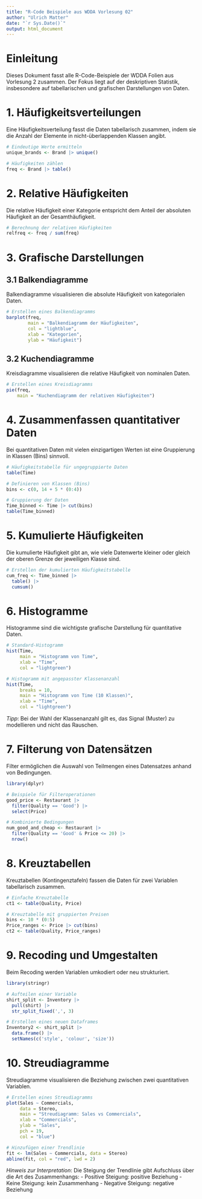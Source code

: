 ```yaml
---
title: "R-Code Beispiele aus WDDA Vorlesung 02"
author: "Ulrich Matter"
date: "`r Sys.Date()`"
output: html_document
---
```


# Einleitung

Dieses Dokument fasst alle R-Code-Beispiele der WDDA Folien aus Vorlesung 2 zusammen. Der Fokus liegt auf der deskriptiven Statistik, insbesondere auf tabellarischen und grafischen Darstellungen von Daten.


# 1. Häufigkeitsverteilungen

Eine Häufigkeitsverteilung fasst die Daten tabellarisch zusammen, indem sie die Anzahl der Elemente in nicht-überlappenden Klassen angibt.

```r
# Eindeutige Werte ermitteln
unique_brands <- Brand |> unique()

# Häufigkeiten zählen
freq <- Brand |> table()
```


# 2. Relative Häufigkeiten

Die relative Häufigkeit einer Kategorie entspricht dem Anteil der absoluten Häufigkeit an der Gesamthäufigkeit.

```r
# Berechnung der relativen Häufigkeiten
relfreq <- freq / sum(freq)
```


# 3. Grafische Darstellungen

## 3.1 Balkendiagramme

Balkendiagramme visualisieren die absolute Häufigkeit von kategorialen Daten.

```r
# Erstellen eines Balkendiagramms
barplot(freq,
        main = "Balkendiagramm der Häufigkeiten",
        col = "lightblue",
        xlab = "Kategorien",
        ylab = "Häufigkeit")
```


## 3.2 Kuchendiagramme

Kreisdiagramme visualisieren die relative Häufigkeit von nominalen Daten.

```r
# Erstellen eines Kreisdiagramms
pie(freq,
    main = "Kuchendiagramm der relativen Häufigkeiten")
```


# 4. Zusammenfassen quantitativer Daten

Bei quantitativen Daten mit vielen einzigartigen Werten ist eine Gruppierung in Klassen (Bins) sinnvoll.

```r
# Häufigkeitstabelle für ungegruppierte Daten
table(Time)

# Definieren von Klassen (Bins)
bins <- c(0, 14 + 5 * (0:4))

# Gruppierung der Daten
Time_binned <- Time |> cut(bins)
table(Time_binned)
```


# 5. Kumulierte Häufigkeiten

Die kumulierte Häufigkeit gibt an, wie viele Datenwerte kleiner oder gleich der oberen Grenze der jeweiligen Klasse sind.

```r
# Erstellen der kumulierten Häufigkeitstabelle
cum_freq <- Time_binned |> 
  table() |> 
  cumsum()
```


# 6. Histogramme

Histogramme sind die wichtigste grafische Darstellung für quantitative Daten.

```r
# Standard-Histogramm
hist(Time,
     main = "Histogramm von Time",
     xlab = "Time",
     col = "lightgreen")

# Histogramm mit angepasster Klassenanzahl
hist(Time,
     breaks = 10,
     main = "Histogramm von Time (10 Klassen)",
     xlab = "Time",
     col = "lightgreen")
```

*Tipp*: Bei der Wahl der Klassenanzahl gilt es, das Signal (Muster) zu modellieren und nicht das Rauschen.


# 7. Filterung von Datensätzen

Filter ermöglichen die Auswahl von Teilmengen eines Datensatzes anhand von Bedingungen.

```r
library(dplyr)

# Beispiele für Filteroperationen
good_price <- Restaurant |> 
  filter(Quality == 'Good') |> 
  select(Price)

# Kombinierte Bedingungen
num_good_and_cheap <- Restaurant |> 
  filter(Quality == 'Good' & Price <= 20) |> 
  nrow()
```


# 8. Kreuztabellen

Kreuztabellen (Kontingenztafeln) fassen die Daten für zwei Variablen tabellarisch zusammen.

```r
# Einfache Kreuztabelle
ct1 <- table(Quality, Price)

# Kreuztabelle mit gruppierten Preisen
bins <- 10 * (0:5)
Price_ranges <- Price |> cut(bins)
ct2 <- table(Quality, Price_ranges)
```


# 9. Recoding und Umgestalten

Beim Recoding werden Variablen umkodiert oder neu strukturiert.

```r
library(stringr)

# Aufteilen einer Variable
shirt_split <- Inventory |> 
  pull(shirt) |> 
  str_split_fixed(',', 3)

# Erstellen eines neuen Dataframes
Inventory2 <- shirt_split |> 
  data.frame() |>
  setNames(c('style', 'colour', 'size'))
```


# 10. Streudiagramme

Streudiagramme visualisieren die Beziehung zwischen zwei quantitativen Variablen.

```r
# Erstellen eines Streudiagramms
plot(Sales ~ Commercials,
     data = Stereo,
     main = "Streudiagramm: Sales vs Commercials",
     xlab = "Commercials",
     ylab = "Sales",
     pch = 19,
     col = "blue")

# Hinzufügen einer Trendlinie
fit <- lm(Sales ~ Commercials, data = Stereo)
abline(fit, col = "red", lwd = 2)
```

*Hinweis zur Interpretation*: Die Steigung der Trendlinie gibt Aufschluss über die Art des Zusammenhangs:
- Positive Steigung: positive Beziehung
- Keine Steigung: kein Zusammenhang
- Negative Steigung: negative Beziehung
